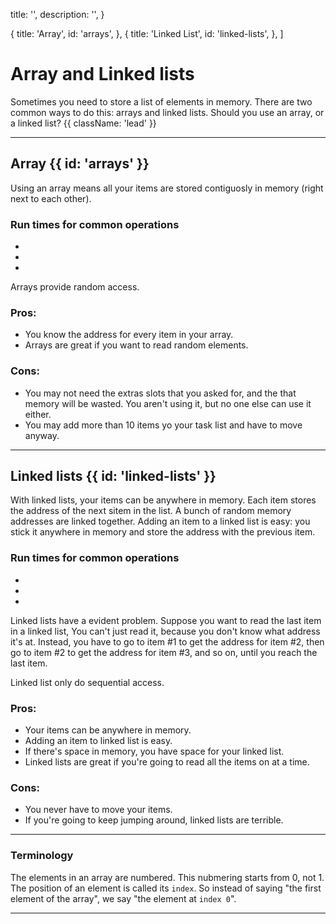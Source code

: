
  title: '',
  description: '',
}

  { title: 'Array', id: 'arrays', },
  { title: 'Linked List', id: 'linked-lists', },
]

<HeroPattern />

# Array and Linked lists

Sometimes you need to store a list of elements in memory. There are two common ways to do this: arrays and linked lists. Should you use an array, or a linked list? {{ className: 'lead' }}

---

## Array {{ id: 'arrays' }}

Using an array means all your items are stored contiguosly in memory (right next to each other).

### Run times for common operations
- <Heading level={4} tag='O(1)' label='Reading'></Heading>
- <Heading level={4} tag='O(n)' label='Insertion'></Heading>
- <Heading level={4} tag='O(n)' label='Deletion'></Heading>

Arrays provide random access.

### Pros:
- You know the address for every item in your array.
- Arrays are great if you want to read random elements.

### Cons:
- You may not need the extras slots that you asked for, and the that memory will be wasted. You aren't using it, but no one else can use it either.
- You may add more than 10 items yo your task list and have to move anyway.

---

## Linked lists {{ id: 'linked-lists' }}

With linked lists, your items can be anywhere in memory. Each item stores the address of the next sitem in the list. A bunch of random memory addresses are linked together. Adding an item to a linked list is easy: you stick it anywhere in memory and store the address with the previous item.

### Run times for common operations
- <Heading level={4} tag='O(n)' label='Reading'></Heading>
- <Heading level={4} tag='O(1)' label='Insertion'></Heading>
- <Heading level={4} tag='O(1)' label='Deletion'></Heading>


Linked lists have a evident problem. Suppose you want to read the last item in a linked list, You can't just read it, because you don't know what address it's at. Instead, you have to go to item #1 to get the address for item #2, then go to item #2 to get the address for item #3, and so on, until you reach the last item.

Linked list only do sequential access.

### Pros:
- Your items can be anywhere in memory.
- Adding an item to linked list is easy.
- If there's space in memory, you have space for your linked list.
- Linked lists are great if you're going to read all the items on at a time.

### Cons:
- You never have to move your items.
- If you're going to keep jumping around, linked lists are terrible.

---

### Terminology

The elements in an array are numbered. This nubmering starts from 0, not 1.
The position of an element is called its `index`. So instead of saying "the first element of the array", we say "the element at `index 0`".

---
